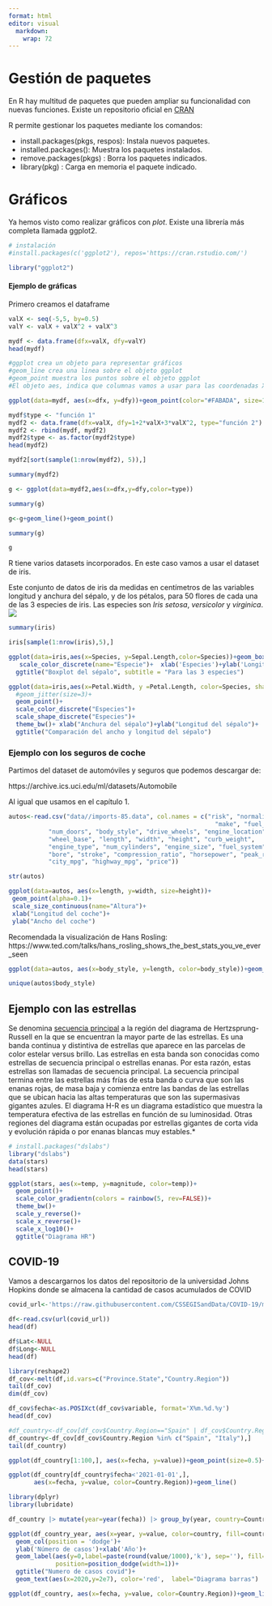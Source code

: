 ```yaml
---
format: html
editor: visual
  markdown: 
    wrap: 72
---
```


# Gestión de paquetes

En R hay multitud de paquetes que pueden ampliar su funcionalidad con nuevas funciones. Existe un repositorio oficial en [CRAN](https://cran.r-project.org/web/packages/index.html)

R permite gestionar los paquetes mediante los comandos:

-   install.packages(pkgs, respos): Instala nuevos paquetes.
-   installed.packages(): Muestra los paquetes instalados.
-   remove.packages(pkgs) : Borra los paquetes indicados.
-   library(pkg) : Carga en memoria el paquete indicado.

# Gráficos

Ya hemos visto como realizar gráficos con *plot*. Existe una librería más completa llamada ggplot2.

```r
# instalación
#install.packages(c('ggplot2'), repos='https://cran.rstudio.com/')
```

```r
library("ggplot2")
```

#### Ejemplo de gráficas

Primero creamos el dataframe

```r
valX <- seq(-5,5, by=0.5)
valY <- valX + valX^2 + valX^3

mydf <- data.frame(dfx=valX, dfy=valY)
head(mydf)
```

```r
#ggplot crea un objeto para representar gráficos
#geom_line crea una linea sobre el objeto ggplot
#geom_point muestra los puntos sobre el objeto ggplot
#El objeto aes, indica que columnas vamos a usar para las coordenadas X e Y

ggplot(data=mydf, aes(x=dfx, y=dfy))+geom_point(color="#FABADA", size=10)+geom_line(color="darkblue")
```

```r
mydf$type <- "función 1"
mydf2 <- data.frame(dfx=valX, dfy=1+2*valX+3*valX^2, type="función 2")
mydf2 <- rbind(mydf, mydf2)
mydf2$type <- as.factor(mydf2$type)
head(mydf2)
```

```r
mydf2[sort(sample(1:nrow(mydf2), 5)),]
```

```r
summary(mydf2)
```

```r
g <- ggplot(data=mydf2,aes(x=dfx,y=dfy,color=type))
```

```r
summary(g)
```

```r
g<-g+geom_line()+geom_point()
```

```r
summary(g)
```

```r
g
```

R tiene varios datasets incorporados. En este caso vamos a usar el dataset de iris.

Este conjunto de datos de iris da medidas en centímetros de las variables longitud y anchura del sépalo, y de los pétalos, para 50 flores de cada una de las 3 especies de iris. Las especies son *Iris setosa*, *versicolor* y *virginica*. ![](https://upload.wikimedia.org/wikipedia/commons/thumb/5/56/Kosaciec_szczecinkowaty_Iris_setosa.jpg/220px-Kosaciec_szczecinkowaty_Iris_setosa.jpg)

```r
summary(iris)
```

```r
iris[sample(1:nrow(iris),5),]
```

```r
ggplot(data=iris,aes(x=Species, y=Sepal.Length,color=Species))+geom_boxplot()+
   scale_color_discrete(name="Especie")+  xlab('Especies')+ylab('Longitud sépalo')+
  ggtitle("Boxplot del sépalo", subtitle = "Para las 3 especies")
```

```r
ggplot(data=iris,aes(x=Petal.Width, y =Petal.Length, color=Species, shape=Species))+
  #geom_jitter(size=3)+
  geom_point()+
  scale_color_discrete("Especies")+
  scale_shape_discrete("Especies")+
  theme_bw()+ xlab("Anchura del sépalo")+ylab("Longitud del sépalo")+
  ggtitle("Comparación del ancho y longitud del sépalo")
```

### Ejemplo con los seguros de coche

Partimos del dataset de automóviles y seguros que podemos descargar de:

https://archive.ics.uci.edu/ml/datasets/Automobile

Al igual que usamos en el capítulo 1.

```r
autos<-read.csv("data//imports-85.data", col.names = c("risk", "normalized_losses", 
                                                         "make", "fuel_type", "aspiration",
           "num_doors", "body_style", "drive_wheels", "engine_location",
           "wheel_base", "length", "width", "height", "curb_weight",
           "engine_type", "num_cylinders", "engine_size", "fuel_system",
           "bore", "stroke", "compression_ratio", "horsepower", "peak_rpm",
           "city_mpg", "highway_mpg", "price"))
```

```r
str(autos)
```

```r
ggplot(data=autos, aes(x=length, y=width, size=height))+
 geom_point(alpha=0.1)+
 scale_size_continuous(name="Altura")+
 xlab("Longitud del coche")+
 ylab("Ancho del coche")
```

Recomendada la visualización de Hans Rosling: https://www.ted.com/talks/hans_rosling_shows_the_best_stats_you_ve_ever_seen

```r
ggplot(data=autos, aes(x=body_style, y=length, color=body_style))+geom_boxplot()
```

```r
unique(autos$body_style)
```

## Ejemplo con las estrellas

Se denomina [secuencia principal](https://es.wikipedia.org/wiki/Secuencia_principal) a la región del diagrama de Hertzsprung-Russell en la que se encuentran la mayor parte de las estrellas. Es una banda continua y distintiva de estrellas que aparece en las parcelas de color estelar versus brillo. Las estrellas en esta banda son conocidas como estrellas de secuencia principal o estrellas enanas. Por esta razón, estas estrellas son llamadas de secuencia principal. La secuencia principal termina entre las estrellas más frías de esta banda o curva que son las enanas rojas, de masa baja y comienza entre las bandas de las estrellas que se ubican hacia las altas temperaturas que son las supermasivas gigantes azules. El diagrama H-R es un diagrama estadístico que muestra la temperatura efectiva de las estrellas en función de su luminosidad. Otras regiones del diagrama están ocupadas por estrellas gigantes de corta vida y evolución rápida o por enanas blancas muy estables.\*

```r
# install.packages("dslabs")
library("dslabs")
data(stars)
head(stars)
```

```r

ggplot(stars, aes(x=temp, y=magnitude, color=temp))+
  geom_point()+
  scale_color_gradientn(colors = rainbow(5, rev=FALSE))+
  theme_bw()+
  scale_y_reverse()+
  scale_x_reverse()+
  scale_x_log10()+
  ggtitle("Diagrama HR")
```

## COVID-19

Vamos a descargarnos los datos del repositorio de la universidad Johns Hopkins donde se almacena la cantidad de casos acumulados de COVID

```r
covid_url<-'https://raw.githubusercontent.com/CSSEGISandData/COVID-19/master/csse_covid_19_data/csse_covid_19_time_series/time_series_covid19_confirmed_global.csv'

df<-read.csv(url(covid_url))
head(df)
```

```r
df$Lat<-NULL
df$Long<-NULL
head(df)
```

```r
library(reshape2)
df_cov<-melt(df,id.vars=c("Province.State","Country.Region"))
tail(df_cov)
dim(df_cov)
```

```r
df_cov$fecha<-as.POSIXct(df_cov$variable, format='X%m.%d.%y')
head(df_cov)
```

```r
#df_country<-df_cov[df_cov$Country.Region=="Spain" | df_cov$Country.Region=="Italy",]
df_country<-df_cov[df_cov$Country.Region %in% c("Spain", "Italy"),]
tail(df_country)
```

```r
ggplot(df_country[1:100,], aes(x=fecha, y=value))+geom_point(size=0.5)+geom_line(aes(color=Country.Region))
```

```r
ggplot(df_country[df_country$fecha<'2021-01-01',], 
       aes(x=fecha, y=value, color=Country.Region))+geom_line()
```

```r
library(dplyr)
library(lubridate)

df_country |> mutate(year=year(fecha)) |> group_by(year, country=Country.Region) |> summarise(value=max(value)) -> df_country_year

ggplot(df_country_year, aes(x=year, y=value, color=country, fill=country, group=country)) +
  geom_col(position = 'dodge')+
  ylab('Número de casos')+xlab('Año')+
  geom_label(aes(y=0,label=paste(round(value/1000),'k'), sep=''), fill='white', color='black',
             position=position_dodge(width=1))+
  ggtitle("Numero de casos covid")+
  geom_text(aes(x=2020,y=2e7), color='red',  label="Diagrama barras")

```

```r
ggplot(df_country, aes(x=fecha, y=value, color=Country.Region))+geom_line()
```
